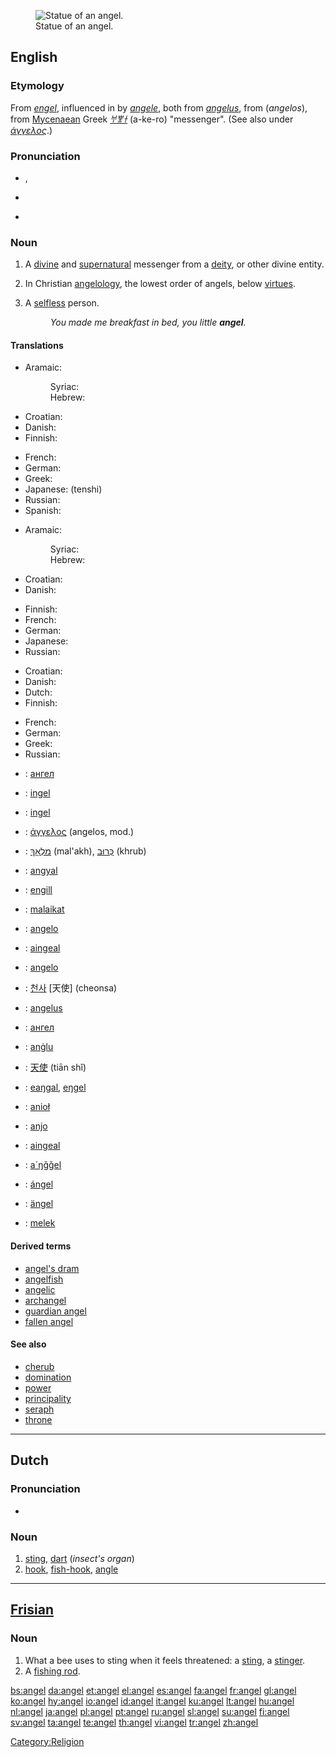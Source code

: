 {{see|Angel|ángel}}
[[Image:Statue at Metairie Cemetery.jpg|thumb|right|Statue of an angel.]]

==English==

===Etymology===
From {{OE.}} ''[[engel]]'', influenced in {{ME.}} by {{OF.}} ''[[angele]]'', both from {{LL.}} ''[[angelus]]'', from {{AGr.}} ''{{polytonic|[[ἄγγελος]]}}'' (''angelos''), from [[Mycenaean]] Greek ''[[𐀀𐀐𐀫]]'' (a-ke-ro)  "messenger". (See also under ''[[άγγελος#Etymology|άγγελος]]''.)

===Pronunciation===
*{{enPR|ānʹjəl}}, {{IPA|/ˈeɪndʒəl/}}
*{{audio|en-uk-angel.ogg|Audio (UK)}}
*{{audio|en-us-angel.ogg|Audio (US)}}
*:{{rhymes|eɪndʒəl}}

===Noun===
{{en-noun}}

# A [[divine]] and [[supernatural]] messenger from a [[deity]], or other divine entity.
# {{context|biblical tradition}} In Christian [[angelology]], the lowest order of angels, below [[virtue]]s.
# A [[selfless]] person.
#: ''You made me breakfast in bed, you little '''angel'''.''

====Translations====
{{trans-top|messenger from a deity}}
*Aramaic:
*:Syriac: {{t-|arc|ܡܠܐܟܐ|m||tr=mal'akhā, mal'akho}}
*:Hebrew: {{t-|he|מלאכא|m||tr=mal'akhā, mal'akho}}
*Croatian: {{t-|hr|anđeo|m}}
*Danish: {{t|da|engel|c}}
*Finnish: {{t|fi|enkeli}}
{{trans-mid}}
*French: {{t|fr|ange|m}}
*German: {{t|de|Engel|m}}
*Greek: {{t+|el|άγγελος|m|tr=ángelos}}
*Japanese: {{t|ja|天使}} (tenshi)
*Russian: {{t|ru|ангел|m||tr=áng'el}}
*Spanish: {{t|es|ángel|m}}
{{trans-bottom}}

{{trans-top|in Christian angelology, the lowest order of angels}}
*Aramaic:
*:Syriac: {{t-|arc|ܡܠܐܟܐ|m||tr=mal'akhā, mal'akho}}
*:Hebrew: {{t-|he|מלאכא|m||tr=mal'akhā, mal'akho}}
*Croatian: {{t-|hr|anđeo|m}}
*Danish: {{t|da|engel|c}}
{{trans-mid}}
*Finnish: {{t|fi|enkeli}}
*French: {{t|fr|ange|m}}
*German: {{t|de|Engel|m}}
*Japanese: {{t|ja|天使||tr=tenshi}}
*Russian: {{t|ru|ангел|m|áng'el}}
{{trans-bottom}}

{{trans-top|selfless person}}
*Croatian: {{t-|hr|anđeo|m}}
*Danish: {{t|da|engel|c}}
*Dutch: {{t|nl|engel|m}}
*Finnish: {{t|fi|enkeli}}
{{trans-mid}}
*French: {{t|fr|ange|m}}
*German: {{t|de|Engel|m}}
*Greek: {{t+|el|άγγελος|m|tr=ángelos}}
*Russian: {{t|ru|ангел|m||áng'el}}
{{trans-bottom}}

{{checktrans-top}}
*{{ttbc|Bulgarian}}: [[ангел]] {{m}}
*{{ttbc|Estonian}}: [[ingel]]
*{{ttbc|Frisian}}: [[ingel]]
*{{ttbc|Greek, Ancient}}: [[άγγελος]] {{m}} (angelos, mod.)
*{{ttbc|Hebrew}}: [[מלאך|מַלְאָךְ]] {{m}} (mal'akh), [[כרוב|כְּרוּב]] {{m}} (khrub)
*{{ttbc|Hungarian}}: [[angyal]]
*{{ttbc|Icelandic}}: [[engill]] {{m}}
*{{ttbc|Indonesian}}: [[malaikat]]
*{{ttbc|Interlingua}}: [[angelo]]
*{{ttbc|Irish}}: [[aingeal]]
*{{ttbc|Italian}}: [[angelo]] {{m}}
*{{ttbc|Korean}}: [[천사]] [天使] (cheonsa)
{{trans-mid}}
*{{ttbc|Latin}}: [[angelus]] {{m}}
*{{ttbc|Macedonian}}: [[ангел]] {{m}}
*{{ttbc|Maltese}}: [[anġlu]] {{m}}
*{{ttbc|Mandarin Chinese}}: [[天使]] (tiān shǐ)
*{{ttbc|Northern Sami}}: [[eaŋgal]], [[eŋgel]]
*{{ttbc|Polish}}: [[anioł]] {{m}}
*{{ttbc|Portuguese}}: [[anjo]] {{m}}
*{{ttbc|Scottish Gaelic}}: [[aingeal]] {{m}}
*{{ttbc|Skolt Sami}}: [[a´ŋǧǧel]]
*{{ttbc|Spanish}}: [[ángel]] {{m}}
*{{ttbc|Swedish}}: [[ängel]] {{c}}
*{{ttbc|Turkish}}: [[melek]]
{{trans-bottom}}

====Derived terms====
*[[angel's dram]]
*[[angelfish]]
*[[angelic]]
*[[archangel]]
*[[guardian angel]]
*[[fallen angel]]

====See also====
*[[cherub]]
*[[domination]]
*[[power]]
*[[principality]]
*[[seraph]]
*[[throne]]

[[Category:Religion]]

----

==Dutch==

===Pronunciation===
*{{IPA|/ˈaŋəl/}}

===Noun===
{{nl-noun|g=m|angels|angeltje}}

# [[sting]], [[dart]] (''insect's organ'')
# [[hook]], [[fish-hook]], [[angle]]

----

==[[Frisian]]==

===Noun===
{{infl|fy|noun}}

# What a bee uses to sting when it feels threatened: a [[sting]], a [[stinger]].
# A [[fishing rod]].

[[bs:angel]]
[[da:angel]]
[[et:angel]]
[[el:angel]]
[[es:angel]]
[[fa:angel]]
[[fr:angel]]
[[gl:angel]]
[[ko:angel]]
[[hy:angel]]
[[io:angel]]
[[id:angel]]
[[it:angel]]
[[ku:angel]]
[[lt:angel]]
[[hu:angel]]
[[nl:angel]]
[[ja:angel]]
[[pl:angel]]
[[pt:angel]]
[[ru:angel]]
[[sl:angel]]
[[su:angel]]
[[fi:angel]]
[[sv:angel]]
[[ta:angel]]
[[te:angel]]
[[th:angel]]
[[vi:angel]]
[[tr:angel]]
[[zh:angel]]
